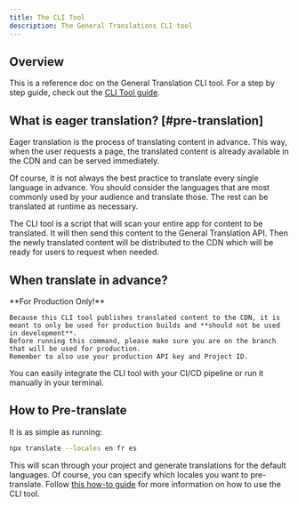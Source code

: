 ```yaml
---
title: The CLI Tool
description: The General Translations CLI tool 
---
```


## Overview

This is a reference doc on the General Translation CLI tool.
For a step by step guide, check out the [CLI Tool guide](/docs/guides/cli-tool).


## What is eager translation? [#pre-translation]

Eager translation is the process of translating content in advance.
This way, when the user requests a page, the translated content is already available in the CDN and can be served immediately.

Of course, it is not always the best practice to translate every single language in advance.
You should consider the languages that are most commonly used by your audience and translate those.
The rest can be translated at runtime as necessary.

The CLI tool is a script that will scan your entire app for content to be translated.
It will then send this content to the General Translation API.
Then the newly translated content will be distributed to the CDN which will be ready for users to request when needed.

## When translate in advance?

<Callout type="warn">
    **For Production Only!**

    Because this CLI tool publishes translated content to the CDN, it is meant to only be used for production builds and **should not be used in development**.
    Before running this command, please make sure you are on the branch that will be used for production.
    Remember to also use your production API key and Project ID.
</Callout>

You can easily integrate the CLI tool with your CI/CD pipeline or run it manually in your terminal.

## How to Pre-translate

It is as simple as running:

```bash copy
npx translate --locales en fr es
```

This will scan through your project and generate translations for the default languages.
Of course, you can specify which locales you want to pre-translate.
Follow [this how-to guide](/docs/guides/cli-tool) for more information on how to use the CLI tool.
